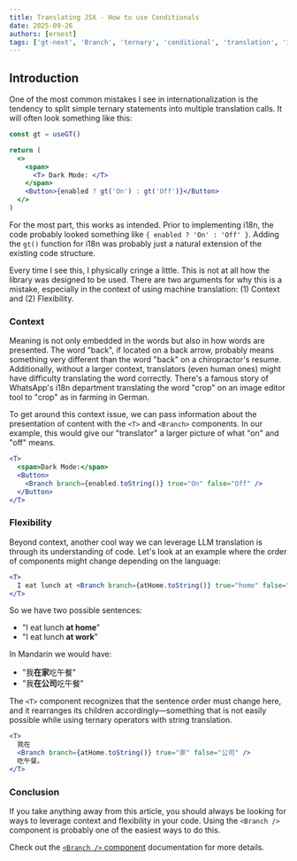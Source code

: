 ```yaml
---
title: Translating JSX - How to use Conditionals
date: 2025-09-26
authors: [ernest]
tags: ['gt-next', 'Branch', 'ternary', 'conditional', 'translation', 'i18n', 'Translate Jsx']
---
```


## Introduction

One of the most common mistakes I see in internationalization is the tendency to
split simple ternary statements into multiple translation calls.
It will often look something like this:

```jsx
const gt = useGT()

return (
  <>
    <span>
      <T> Dark Mode: </T>
    </span>
    <Button>{enabled ? gt('On') : gt('Off')}</Button>
  </>
)
```

For the most part, this works as intended. Prior to implementing i18n, the code probably looked something like `{ enabled ? 'On' : 'Off' }`.
Adding the `gt()` function for i18n was probably just a natural extension of the existing code structure.

Every time I see this, I physically cringe a little. This is not at all how the library was designed to be used.
There are two arguments for why this is a mistake, especially in the context of using machine translation: (1) Context and (2) Flexibility.

### Context

Meaning is not only embedded in the words but also in how words are presented.
The word "back", if located on a back arrow, probably means something very different than the word "back" on a chiropractor's resume.
Additionally, without a larger context, translators (even human ones) might have difficulty translating the word correctly.
There's a famous story of WhatsApp's i18n department translating the word "crop" on an image editor tool to "crop" as in farming in German.

To get around this context issue, we can pass information about the presentation of content with the `<T>` and `<Branch>` components.
In our example, this would give our "translator" a larger picture of what "on" and "off" means.

```jsx
<T>
  <span>Dark Mode:</span>
  <Button>
    <Branch branch={enabled.toString()} true="On" false="Off" />
  </Button>
</T>
```

### Flexibility

Beyond context, another cool way we can leverage LLM translation is through its understanding of code.
Let's look at an example where the order of components might change depending on the language:

```jsx
<T>
  I eat lunch at <Branch branch={atHome.toString()} true="home" false="work" />.
</T>
```

So we have two possible sentences:

- "I eat lunch **at home**"
- "I eat lunch **at work**"

In Mandarin we would have:

- "我**在家**吃午餐"
- "我**在公司**吃午餐"

The `<T>` component recognizes that the sentence order must change here, and it rearranges its children
accordingly—something that is not easily possible while using ternary operators with string translation.

```jsx
<T>
  我在
  <Branch branch={atHome.toString()} true="家" false="公司" />
  吃午餐。
</T>
```

### Conclusion

If you take anything away from this article, you should always be looking for ways to leverage context and flexibility in your code.
Using the `<Branch />` component is probably one of the easiest ways to do this.

Check out the [`<Branch />` component](https://generaltranslation.com/en/docs/next/api/components/branchh) documentation for more details.
